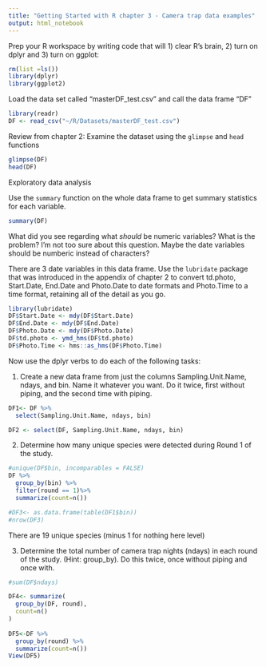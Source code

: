 ```yaml
---
title: "Getting Started with R chapter 3 - Camera trap data examples"
output: html_notebook
---
```


Prep your R workspace by writing code that will 1) clear R's brain, 2) turn on dplyr and 3) turn on ggplot:

```r
rm(list =ls())
library(dplyr)
library(ggplot2)
```
Load the data set called "masterDF_test.csv" and call the data frame "DF"

```r
library(readr)
DF <- read_csv("~/R/Datasets/masterDF_test.csv")
```
Review from chapter 2: Examine the dataset using the `glimpse` and `head` functions 
```r
glimpse(DF)
head(DF)
```
Exploratory data analysis

Use the `summary` function on the whole data frame to get summary statistics for each variable.

```r
summary(DF)
```
What did you see regarding what *should* be numeric variables?  What is the problem?
I'm not too sure about this question. Maybe the date variables should be numberic instead of characters? 


There are 3 date variables in this data frame. Use the `lubridate` package that was introduced in the appendix of chapter 2 to convert td.photo, Start.Date, End.Date and Photo.Date to date formats and Photo.Time to a time format, retaining all of the detail as you go.

```r
library(lubridate)
DF$Start.Date <- mdy(DF$Start.Date)
DF$End.Date <- mdy(DF$End.Date)
DF$Photo.Date <- mdy(DF$Photo.Date)
DF$td.photo <- ymd_hms(DF$td.photo)
DF$Photo.Time <- hms::as_hms(DF$Photo.Time)
```
Now use the dplyr verbs to do each of the following tasks:

1. Create a new data frame from just the columns Sampling.Unit.Name, ndays, and bin.  Name it whatever you want. Do it twice, first without piping, and the second time with piping.

```r
DF1<- DF %>%
  select(Sampling.Unit.Name, ndays, bin)

DF2 <- select(DF, Sampling.Unit.Name, ndays, bin)
```

2. Determine how many unique species were detected during Round 1 of the study.

```r
#unique(DF$bin, incomparables = FALSE)
DF %>%
  group_by(bin) %>%
  filter(round == 1)%>%
  summarize(count=n())

#DF3<- as.data.frame(table(DF1$bin))
#nrow(DF3)
```
There are 19 unique species (minus 1 for nothing here level)

3. Determine the total number of camera trap nights (ndays) in each round of the study. (Hint: group_by). Do this twice, once without piping and once with.

```r
#sum(DF$ndays)

DF4<- summarize(
  group_by(DF, round),
  count=n()
)
 
DF5<-DF %>%
  group_by(round) %>%
  summarize(count=n())
View(DF5)
```







